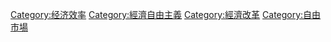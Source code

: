 {{Cat main|經濟自由化}}

[[Category:经济效率|Category:经济效率]]
[[Category:經濟自由主義|Category:經濟自由主義]]
[[Category:經濟改革|Category:經濟改革]]
[[Category:自由市場|Category:自由市場]]